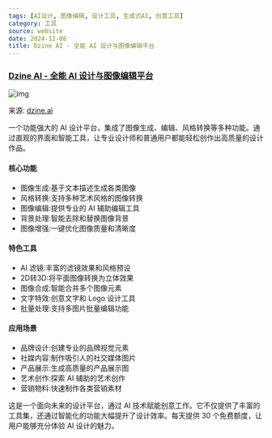 ```yaml
---
tags: [AI设计, 图像编辑, 设计工具, 生成式AI, 创意工具]
category: 工具
source: website
date: 2024-12-08
title: Dzine AI - 全能 AI 设计与图像编辑平台
---
```


### [Dzine AI - 全能 AI 设计与图像编辑平台](https://www.dzine.ai/)

![img](https://img.mengpeng.tech/i/2024/12/07/6754567b0f185.webp)

来源: [dzine.ai](https://www.dzine.ai/)

一个功能强大的 AI 设计平台，集成了图像生成、编辑、风格转换等多种功能。通过直观的界面和智能工具，让专业设计师和普通用户都能轻松创作出高质量的设计作品。

#### 核心功能
- 图像生成:基于文本描述生成各类图像
- 风格转换:支持多种艺术风格的图像转换
- 图像编辑:提供专业的 AI 辅助编辑工具
- 背景处理:智能去除和替换图像背景
- 图像增强:一键优化图像质量和清晰度

#### 特色工具
- AI 滤镜:丰富的滤镜效果和风格预设
- 2D转3D:将平面图像转换为立体效果
- 图像合成:智能合并多个图像元素
- 文字特效:创意文字和 Logo 设计工具
- 批量处理:支持多图片批量编辑功能

#### 应用场景
- 品牌设计:创建专业的品牌视觉元素
- 社媒内容:制作吸引人的社交媒体图片
- 产品展示:生成高质量的产品展示图
- 艺术创作:探索 AI 辅助的艺术创作
- 营销物料:快速制作各类营销素材

这是一个面向未来的设计平台，通过 AI 技术赋能创意工作。它不仅提供了丰富的工具集，还通过智能化的功能大幅提升了设计效率。每天提供 30 个免费额度，让用户能够充分体验 AI 设计的魅力。 
